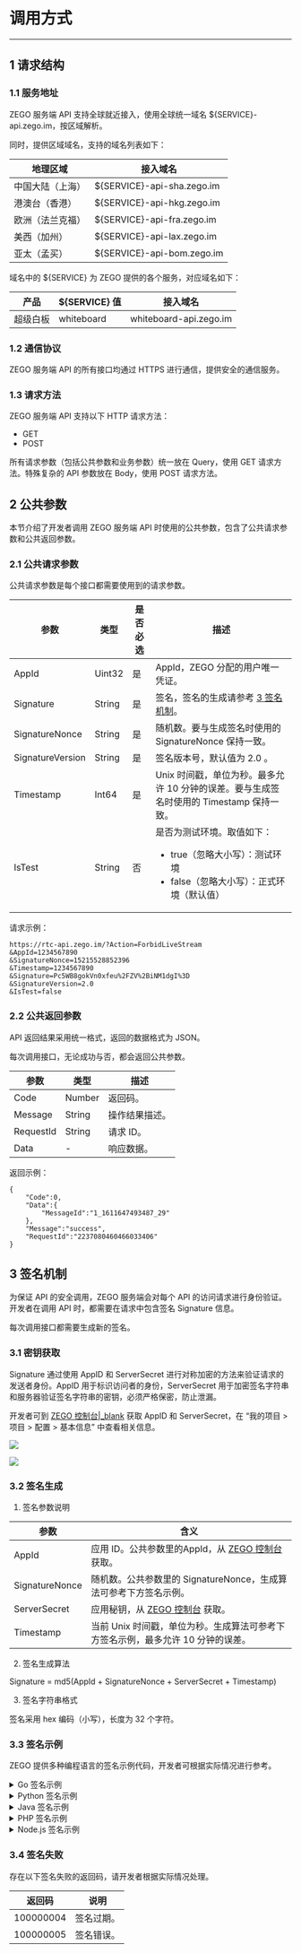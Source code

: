 # 调用方式
---

## 1 请求结构


### 1.1 服务地址

ZEGO 服务端 API 支持全球就近接入，使用全球统一域名 ${SERVICE}-api.zego.im，按区域解析。

同时，提供区域域名，支持的域名列表如下：

<table>

<thead>
  <tr>
    <th>地理区域 </th>
    <th>接⼊域名</th>
  </tr>
</thead>
<tbody>
  <tr>
    <td>中国⼤陆（上海）</td>
    <td>${SERVICE}-api-sha.zego.im</td>
  </tr>
  <tr>
    <td>港澳台（⾹港）</td>
    <td>${SERVICE}-api-hkg.zego.im</td>
  </tr>
  <tr>
    <td>欧洲（法兰克福）</td>
    <td>${SERVICE}-api-fra.zego.im</td>
  </tr>
  <tr>
    <td>美⻄（加州）</td>
    <td>${SERVICE}-api-lax.zego.im</td>
  </tr>
  <tr>
    <td>亚太（孟买）</td>
    <td>${SERVICE}-api-bom.zego.im</td>
  </tr>
</tbody>
</table>


域名中的 ${SERVICE} 为 ZEGO 提供的各个服务，对应域名如下：

| 产品 | ${SERVICE} 值 | 接入域名 |
|-|-|-|
| 超级白板| whiteboard | whiteboard-api.zego.im |


### 1.2 通信协议

ZEGO 服务端 API 的所有接口均通过 HTTPS 进行通信，提供安全的通信服务。

### 1.3 请求方法

ZEGO 服务端 API 支持以下 HTTP 请求方法：

- GET
- POST


<Note title="Note">

所有请求参数（包括公共参数和业务参数）统⼀放在 Query，使⽤ GET 请求方法。特殊复杂的 API 参数放在 Body，使用 POST 请求方法。
</Note>


## 2 公共参数


本节介绍了开发者调用 ZEGO 服务端 API 时使用的公共参数，包含了公共请求参数和公共返回参数。

### 2.1 公共请求参数

公共请求参数是每个接口都需要使用到的请求参数。

<table>

<thead>
  <tr>
    <th>参数</th>
    <th>类型</th>
    <th>是否必选</th>
    <th>描述</th>
  </tr>
</thead>
<tbody>
  <tr>
    <td>AppId</td>
    <td>Uint32</td>
    <td>是</td>
    <td>AppId，ZEGO 分配的用户唯一凭证。</td>
  </tr>
  <tr>
    <td>Signature</td>
    <td>String</td>
    <td>是</td>
    <td>签名，签名的生成请参考 <a href="#3">3 签名机制</a>。
  </tr>
  <tr>
    <td>SignatureNonce</td>
    <td>String</td>
    <td>是</td>
    <td>随机数。要与生成签名时使用的 SignatureNonce 保持一致。</td>
  </tr>
  <tr>
    <td>SignatureVersion</td>
    <td>String</td>
    <td>是</td>
    <td>签名版本号，默认值为 2.0 。</td>
  </tr>
  <tr>
    <td>Timestamp</td>
    <td>Int64</td>
    <td>是</td>
    <td>Unix 时间戳，单位为秒。最多允许 10 分钟的误差。要与生成签名时使用的 Timestamp 保持一致。
  </tr>
  <tr>
    <td>IsTest</td>
    <td>String</td>
    <td>否</td>
    <td>是否为测试环境。取值如下：<ul><li>true（忽略大小写）：测试环境</li><li>false（忽略大小写）：正式环境（默认值）</li></ul></td>
  </tr>
</tbody>
</table>



请求示例：

```
https://rtc-api.zego.im/?Action=ForbidLiveStream
&AppId=1234567890
&SignatureNonce=15215528852396
&Timestamp=1234567890
&Signature=Pc5WB8gokVn0xfeu%2FZV%2BiNM1dgI%3D
&SignatureVersion=2.0
&IsTest=false
```


### 2.2 公共返回参数

API 返回结果采用统一格式，返回的数据格式为 JSON。

每次调用接口，无论成功与否，都会返回公共参数。

<table>

<thead>
  <tr>
    <th>参数</th>
    <th>类型</th>
    <th>描述</th>
  </tr>
</thead>
<tbody>
  <tr>
    <td>Code</td>
    <td>Number</td>
    <td>返回码。</td>
  </tr>
  <tr>
    <td>Message</td>
    <td>String</td>
    <td>操作结果描述。</td>
  </tr>
  <tr>
    <td>RequestId</td>
    <td>String</td>
    <td>请求 ID。</td>
  </tr>
  <tr>
    <td>Data</td>
    <td>-</td>
    <td>响应数据。</td>
  </tr>
</tbody>
</table>


返回示例：

```
{
    "Code":0,
    "Data":{
        "MessageId":"1_1611647493487_29"
    },
    "Message":"success",
    "RequestId":"2237080460466033406"
}
```



## 3 签名机制


为保证 API 的安全调用，ZEGO 服务端会对每个 API 的访问请求进行身份验证。开发者在调用 API 时，都需要在请求中包含签名 Signature 信息。

<Warning title="Warning">
    
每次调用接口都需要生成新的签名。  
</Warning>

### 3.1 密钥获取

Signature 通过使用 AppID 和 ServerSecret 进行对称加密的方法来验证请求的发送者身份。AppID 用于标识访问者的身份，ServerSecret 用于加密签名字符串和服务器验证签名字符串的密钥，必须严格保密，防止泄漏。

开发者可到 [ZEGO 控制台\|_blank](https://console.zego.im/) 获取 AppID 和 ServerSecret，在 “我的项目 > 项目 > 配置 > 基本信息” 中查看相关信息。

![](/Pics/server_v2/appid.png)

![](/Pics/server_v2/server.png)


### 3.2 签名生成

1. 签名参数说明

<table>

<thead>
  <tr>
    <th>参数</th>
    <th>含义</th>
  </tr>
</thead>
<tbody>
  <tr>
    <td>AppId</td>
    <td>应用 ID。公共参数里的AppId，从 <a target="_blank" href="https://console.zego.im/">ZEGO 控制台</a> 获取。</td>
  </tr>
  <tr>
    <td>SignatureNonce</td>
    <td>随机数。公共参数里的 SignatureNonce，生成算法可参考下方签名示例。</td>
  </tr>
  <tr>
    <td>ServerSecret</td>
    <td>应⽤秘钥，从 <a target="_blank" href="https://console.zego.im/">ZEGO 控制台</a> 获取。</td>
  </tr>
  <tr>
    <td>Timestamp</td>
    <td>当前 Unix 时间戳，单位为秒。生成算法可参考下方签名示例，最多允许 10 分钟的误差。
    </td>
  </tr>
</tbody>
</table>

2. 签名生成算法

Signature = md5(AppId + SignatureNonce + ServerSecret + Timestamp)

3. 签名字符串格式

签名采⽤ hex 编码（⼩写），⻓度为 32 个字符。

### 3.3 签名示例

ZEGO 提供多种编程语言的签名示例代码，开发者可根据实际情况进行参考。

<details class="zg-primary">
    <summary>Go 签名示例</summary>

```go
import (
   "crypto/md5"
   "crypto/rand"
   "encoding/hex"
   "fmt"
   "log"
   "time"
)
// Signature=md5(AppId + SignatureNonce + ServerSecret + Timestamp)
func GenerateSignature(appId uint32, signatureNonce string, serverSecret string, timestamp int64) (Signature string){
   data := fmt.Sprintf("%d%s%s%d", appId, signatureNonce, serverSecret, timestamp)
   h := md5.New()
   h.Write([]byte(data))
   return hex.EncodeToString(h.Sum(nil))
}
func main() {
   /*生成16进制随机字符串(16位)*/
   nonceByte := make([]byte, 8)
   rand.Read(nonceByte)
   signatureNonce := hex.EncodeToString(nonceByte)
   log.Printf(signatureNonce)
   appId := 12345       //使用你的appId和serverSecret
   serverSecret := "9193cc662a4c0ec135ec71fb57194b38"
   timestamp := time.Now().Unix()
   /* appId:12345
      signatureNonce:4fd24687296dd9f3
      serverSecret:9193cc662a4c0ec135ec71fb57194b38
      timestamp:1615186943      2021/03/08 15:02:23
      signature:43e5cfcca828314675f91b001390566a
    */
   log.Printf("signature:%v", GenerateSignature(uint32(appId), signatureNonce, serverSecret, timestamp))
}
```

</details>

<details class="zg-primary">
    <summary>Python 签名示例</summary>

```python
# -*- coding: UTF-8 -*-
import secrets
import string
import hashlib
import time
#Signature=md5(AppId + SignatureNonce + ServerSecret + Timestamp)
def GenerateSignature(appId, signatureNonce, serverSecret, timestamp):
    str1 = str(appId) + signatureNonce + serverSecret + str(timestamp)
    hash = hashlib.md5()
    hash.update(str1.encode("utf8"))
    signature = hash.hexdigest()
    return signature

def main():
    #生成16进制随机字符串(16位)
    signatureNonce = secrets.token_hex(8)

    #使用你的appId和serverSecret
    appId = 12345
    serverSecret = "9193cc662a4c0ec135ec71fb57194b38"
    #获得10位unix时间戳
    timestamp = int(time.time())
    print(GenerateSignature(appId,signatureNonce,serverSecret,timestamp))

if __name__ == '__main__':
    main()
```

</details>

<details class="zg-primary">
    <summary>Java 签名示例</summary>

```java
import java.security.NoSuchAlgorithmException;
import java.security.SecureRandom;
public class md5{
    /**
     * 字节数组转16进制
     * @param bytes 需要转换的byte数组
     * @return  转换后的Hex字符串
     */
    public static String bytesToHex(byte[] bytes) {
        StringBuffer md5str = new StringBuffer();
        //把数组每一字节换成16进制连成md5字符串
        int digital;
        for (int i = 0; i < bytes.length; i++) {
            digital = bytes[i];
            if (digital < 0) {
                digital += 256;
            }
            if (digital < 16) {
                md5str.append("0");
            }
            md5str.append(Integer.toHexString(digital));
        }
        return md5str.toString();
    }
    // Signature=md5(AppId + SignatureNonce + ServerSecret + Timestamp)
    public static String GenerateSignature(long appId, String signatureNonce, String serverSecret, long timestamp){
        String str = String.valueOf(appId) + signatureNonce + serverSecret + String.valueOf(timestamp);
        String signature = "";
        try{
            //创建一个提供信息摘要算法的对象，初始化为md5算法对象
            MessageDigest md = MessageDigest.getInstance("MD5");
            //计算后获得字节数组
            byte[] bytes = md.digest(str.getBytes("utf-8"));
            //把数组每一字节换成16进制连成md5字符串
            signature = bytesToHex(bytes);
        }catch (Exception e) {
            e.printStackTrace();
        }
        return signature;
    }


    public static void main(String[] args){
        //生成16进制随机字符串(16位)
        byte[] bytes = new byte[8];
        SecureRandom sr = null;
        //使用SecureRandom获取高强度安全随机数生成器
        try{
            sr = SecureRandom.getInstanceStrong();
        }catch(Exception e){
            e.printStackTrace();
        }
        sr.nextBytes(bytes);
        String signatureNonce = bytesToHex(bytes);
        long appId = 12345L;       //使用你的appId和serverSecret，数字后要添加大写L或小写l表示long类型
        String serverSecret = "9193cc662a4c0ec135ec71fb57194b38";
        long timestamp = System.currentTimeMillis() / 1000L;
        System.out.println(GenerateSignature(appId,signatureNonce,serverSecret,timestamp));
    }
}
```

</details>

<details class="zg-primary">
    <summary>PHP 签名示例</summary>

```php
<?php
function GenerateSignature($appId, $signatureNonce, $serverSecret, $timestamp)
{
    $str = $appId.$signatureNonce.$serverSecret.$timestamp;
    $signature = md5($str);
    return $signature;
}

//生成16进制随机字符串(16位)
$signatureNonce = bin2hex(random_bytes(8));
//使用你的appId和serverSecret
$appId = 12345;
$serverSecret = "9193cc662a4c0ec135ec71fb57194b38";
$timestamp = time();
$signature = GenerateSignature($appId, $signatureNonce, $serverSecret, $timestamp);
echo $signature;
?>
```

</details>


<details class="zg-primary">
    <summary>Node.js 签名示例</summary>

```javascript
const crypto = require('crypto'); 
//Signature=md5(AppId + SignatureNonce + ServerSecret + Timestamp)
function GenerateUASignature(appId, signatureNonce, serverSecret, timeStamp){
    const hash = crypto.createHash('md5'); //规定使用哈希算法中的MD5算法
    var str = appId + signatureNonce + serverSecret + timeStamp;
    hash.update(str);
    //hash.digest('hex')表示输出的格式为16进制
    return hash.digest('hex');
}

var signatureNonce = crypto.randomBytes(8).toString('hex');
//使用你的appId和serverSecret
var appId = 12345;
var serverSecret = "9193cc662a4c0ec135ec71fb57194b38";
var timeStamp = Math.round(Date.now()/1000);
console.log(GenerateUASignature(appId, signatureNonce, serverSecret, timeStamp));
```

</details>

### 3.4 签名失败

存在以下签名失败的返回码，请开发者根据实际情况处理。

| 返回码 | 说明 |
| --- | --- |
| 100000004 | 签名过期。 |
| 100000005 | 签名错误。 |
